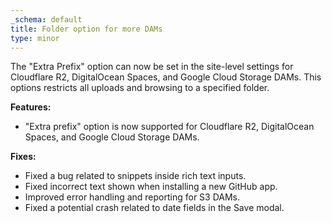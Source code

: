 ```yaml
---
_schema: default
title: Folder option for more DAMs
type: minor
---
```

The "Extra Prefix" option can now be set in the site-level settings for Cloudflare R2, DigitalOcean Spaces, and Google Cloud Storage DAMs. This options restricts all uploads and browsing to a specified folder.

**Features:**

* "Extra prefix" option is now supported for Cloudflare R2, DigitalOcean Spaces, and Google Cloud Storage DAMs.

**Fixes:**

* Fixed a bug related to snippets inside rich text inputs.
* Fixed incorrect text shown when installing a new GitHub app.
* Improved error handling and reporting for S3 DAMs.
* Fixed a potential crash related to date fields in the Save modal.